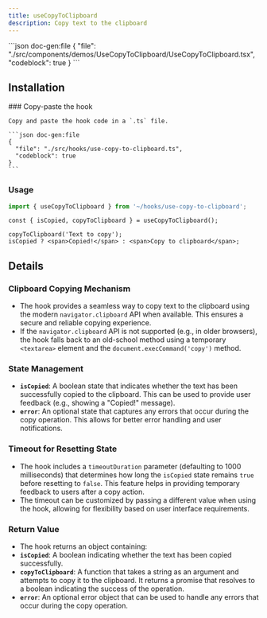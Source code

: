 ```yaml
---
title: useCopyToClipboard
description: Copy text to the clipboard
---
```


<ComponentPreview name='use-copy-to-clipboard'>
```json doc-gen:file
{
  "file": "./src/components/demos/UseCopyToClipboard/UseCopyToClipboard.tsx",
  "codeblock": true
}
```
</ComponentPreview>

## Installation

<Steps>
    
  <Step>
    ### Copy-paste the hook
    
    Copy and paste the hook code in a `.ts` file.

    ```json doc-gen:file
    {
      "file": "./src/hooks/use-copy-to-clipboard.ts",
      "codeblock": true
    }
    ```

  </Step>

</Steps>

### Usage

```ts
import { useCopyToClipboard } from '~/hooks/use-copy-to-clipboard';
```

```tsx
const { isCopied, copyToClipboard } = useCopyToClipboard();

copyToClipboard('Text to copy');
isCopied ? <span>Copied!</span> : <span>Copy to clipboard</span>;
```

## Details

### Clipboard Copying Mechanism

- The hook provides a seamless way to copy text to the clipboard using the modern `navigator.clipboard` API when available. This ensures a secure and reliable copying experience.
- If the `navigator.clipboard` API is not supported (e.g., in older browsers), the hook falls back to an old-school method using a temporary `<textarea>` element and the `document.execCommand('copy')` method.

### State Management

- **`isCopied`**: A boolean state that indicates whether the text has been successfully copied to the clipboard. This can be used to provide user feedback (e.g., showing a "Copied!" message).
- **`error`**: An optional state that captures any errors that occur during the copy operation. This allows for better error handling and user notifications.

### Timeout for Resetting State

- The hook includes a `timeoutDuration` parameter (defaulting to 1000 milliseconds) that determines how long the `isCopied` state remains `true` before resetting to `false`. This feature helps in providing temporary feedback to users after a copy action.
- The timeout can be customized by passing a different value when using the hook, allowing for flexibility based on user interface requirements.

### Return Value

- The hook returns an object containing:
- **`isCopied`**: A boolean indicating whether the text has been copied successfully.
- **`copyToClipboard`**: A function that takes a string as an argument and attempts to copy it to the clipboard. It returns a promise that resolves to a boolean indicating the success of the operation.
- **`error`**: An optional error object that can be used to handle any errors that occur during the copy operation.
